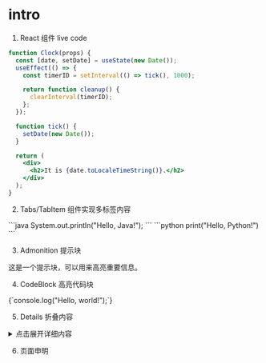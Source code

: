 # intro



<Hello />

1. React 组件 live code
```jsx live
function Clock(props) {
  const [date, setDate] = useState(new Date());
  useEffect(() => {
    const timerID = setInterval(() => tick(), 1000);

    return function cleanup() {
      clearInterval(timerID);
    };
  });

  function tick() {
    setDate(new Date());
  }

  return (
    <div>
      <h2>It is {date.toLocaleTimeString()}.</h2>
    </div>
  );
}
```

2. Tabs/TabItem 组件实现多标签内容 


<Tabs>
  <TabItem value="java" label="Java">
    ```java
    System.out.println("Hello, Java!");
    ```
  </TabItem>
  <TabItem value="python" label="Python">
    ```python
    print("Hello, Python!")
    ```
  </TabItem>
</Tabs>

3. Admonition 提示块


<Admonition type="note" title="注意">
  这是一个提示块，可以用来高亮重要信息。
</Admonition>

4. CodeBlock 高亮代码块


<CodeBlock language="js" title="hello.js">
{`console.log("Hello, world!");`}
</CodeBlock>

5. Details 折叠内容

<details>
  <summary>点击展开详细内容</summary>
  这里是可折叠的内容，可以放更多说明或代码。
</details>



6. 页面申明 

<TailProtocal />